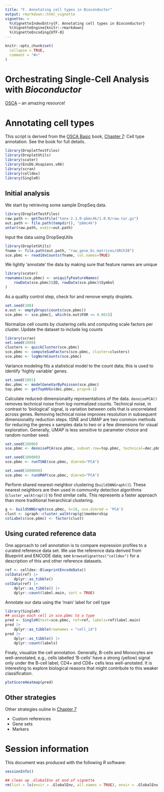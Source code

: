 ```yaml
---
title: "F. Annotating cell types in Bioconductor"
output: rmarkdown::html_vignette
vignette: >
  %\VignetteIndexEntry{F. Annotating cell types in Bioconductor}
  %\VignetteEngine{knitr::rmarkdown}
  %\VignetteEncoding{UTF-8}
---
```


```r
knitr::opts_chunk$set(
  collapse = TRUE,
  comment = "#>"
)
```

# Orchestrating Single-Cell Analysis with _Bioconductor_

[OSCA][] -- an amazing resource!

[OSCA]: https://bioconductor.org/books/OSCA

# Annotating cell types

This script is derived from the [OSCA Basic][OSCA-B] book, [Chapter
7][OSCA-B-7]: Cell type annotation. See the book for full details.

```r
library(DropletTestFiles)
library(DropletUtils)
library(scater)
library(EnsDb.Hsapiens.v86)
library(scran)
library(celldex)
library(SingleR)
```

## Initial analysis

We start by retrieving some sample DropSeq data.

```r
library(DropletTestFiles)
raw.path <- getTestFile("tenx-2.1.0-pbmc4k/1.0.0/raw.tar.gz")
out.path <- file.path(tempdir(), "pbmc4k")
untar(raw.path, exdir=out.path)
```

Input the data using DropSeqUtils

```r
library(DropletUtils)
fname <- file.path(out.path, "raw_gene_bc_matrices/GRCh38")
sce.pbmc <- read10xCounts(fname, col.names=TRUE)
```

We lightly 'annotate' the data by making sure that feature names are
unique

```r
library(scater)
rownames(sce.pbmc) <- uniquifyFeatureNames(
    rowData(sce.pbmc)$ID, rowData(sce.pbmc)$Symbol
)
```

As a quality control step, check for and remove empty droplets.

```r
set.seed(100)
e.out <- emptyDrops(counts(sce.pbmc))
sce.pbmc <- sce.pbmc[, which(e.out$FDR <= 0.001)]
```

Normalize cell counts by clustering cells and computing scale factors
per cluster. Update the dataset to include log counts

```r
library(scran)
set.seed(1000)
clusters <- quickCluster(sce.pbmc)
sce.pbmc <- computeSumFactors(sce.pbmc, cluster=clusters)
sce.pbmc <- logNormCounts(sce.pbmc)
```

Variance modeling fits a statistical model to the count data; this is
used to identify 'highly variable' genes.

```r
set.seed(1001)
dec.pbmc <- modelGeneVarByPoisson(sce.pbmc)
top.pbmc <- getTopHVGs(dec.pbmc, prop=0.1)
```

Calculate reduced-dimensionality representations of the
data. `denoisePCA()` removes technical noise from log-normalized
counts. Technical noise, in contrast to 'biological' signal, is
variation between cells that is uncorrelated across genes. Removing
technical noise improves resolution in subsequent dimensionality
reduction steps. tSNE and UMAP are two common methods for reducing the
genes x samples data to two or a few dimensions for visual
exploration. Generally, UMAP is less sensitive to parameter choice and
random number seed.

```r
set.seed(10000)
sce.pbmc <- denoisePCA(sce.pbmc, subset.row=top.pbmc, technical=dec.pbmc)

set.seed(100000)
sce.pbmc <- runTSNE(sce.pbmc, dimred="PCA")

set.seed(1000000)
sce.pbmc <- runUMAP(sce.pbmc, dimred="PCA")
```

Perform shared nearest-neighbor clustering (`buildSNNGraph()`). These
nearest neighbors are then used in community detection algorithms
(`cluster_walktrap()`) to find similar cells. This represents a faster
approach than more traditional hierarchical clustering.

```r
g <- buildSNNGraph(sce.pbmc, k=10, use.dimred = 'PCA')
clust <- igraph::cluster_walktrap(g)$membership
colLabels(sce.pbmc) <- factor(clust)
```

## Using curated reference data

One approach to cell annotation is to compare expression profiles to a
curated reference data set. We use the reference data derived from
Blueprint and ENCODE data; see `browseVignettes("celldex")` for a
description of this and other reference datasets.

```r
ref <- celldex::BlueprintEncodeData()
colData(ref) |>
    dplyr::as_tibble()
colData(ref) |>
    dplyr::as_tibble() |>
    dplyr::count(label.main, sort = TRUE)
```

Annotate our data using the 'main' label for cell type

```r
library(SingleR)
## assign each cell in sce.pbmc to a type
pred <- SingleR(test=sce.pbmc, ref=ref, labels=ref$label.main)
pred |>
    dplyr::as_tibble(rownames = "cell_id")
pred |>
    dplyr::as_tibble() |>
    dplyr::count(labels)
```

Finaly, visualize the cell annotation. Generally, B-cells and
Monocytes are well-annotated, e.g., cells labelled 'B-cells' have a
strong (yellow) signal only under the B-cell label; CD4+ and CD8+
cells less well-anotated. It is interesting to explore biological
reasons that might contribute to this weaker classification.

```r
plotScoreHeatmap(pred)
```

## Other strategies

Other strategies ouline in [Chapter 7][OSCA-B-7]

- Custom references
- Gene sets
- Markers

[OSCA-B]: https://bioconductor.org/books/OSCA.basic
[OSCA-B-7]: https://bioconductor.org/books/release/OSCA.basic/cell-type-annotation.html

# Session information

This document was produced with the following *R* software:

```r
sessionInfo()
```

```r
## clean up .GlobalEnv at end of vignette
rm(list = ls(envir = .GlobalEnv, all.names = TRUE), envir = .GlobalEnv)
```
